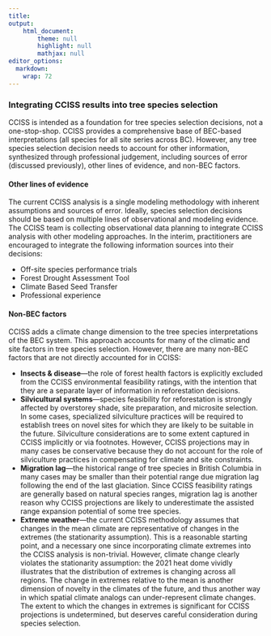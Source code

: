 ```yaml
---
title: 
output: 
    html_document:
        theme: null
        highlight: null
        mathjax: null
editor_options: 
  markdown: 
    wrap: 72
---
```


### Integrating CCISS results into tree species selection

CCISS is intended as a foundation for tree species selection decisions, not a one-stop-shop. CCISS provides a comprehensive base of BEC-based interpretations (all species for all site series across BC). However, any tree species selection decision needs to account for other information, synthesized through professional judgement, including sources of error (discussed previously), other lines of evidence, and non-BEC factors. 

#### Other lines of evidence

The current CCISS analysis is a single modeling methodology with inherent assumptions and sources of error. Ideally, species selection decisions should be based on multiple lines of observational and modeling evidence. The CCISS team is collecting observational data planning to integrate CCISS analysis with other modeling approaches. In the interim, practitioners are encouraged to integrate the following information sources into their decisions:  

- Off-site species performance trials
- Forest Drought Assessment Tool
- Climate Based Seed Transfer 
- Professional experience

#### Non-BEC factors
CCISS adds a climate change dimension to the tree species interpretations of the BEC system. This approach accounts for many of the climatic and site factors in tree species selection. However, there are many non-BEC factors that are not directly accounted for in CCISS: 

- **Insects & disease**---the role of forest health factors is explicitly excluded from the CCISS environmental feasibility ratings, with the intention that they are a separate layer of information in reforestation decisions.  
- **Silvicultural systems**---species feasibility for reforestation is strongly affected by overstorey shade, site preparation, and microsite selection. In some cases, specialized silviculture practices will be required to establish trees on novel sites for which they are likely to be suitable in the future. Silviculture considerations are to some extent captured in CCISS implicitly or via footnotes. However, CCISS projections may in many cases be conservative because they do not account for the role of silviculture practices in compensating for climate and site constraints. 
- **Migration lag**---the historical range of tree species in British Columbia in many cases may be smaller than their potential range due migration lag following the end of the last glaciation. Since CCISS feasibility ratings are generally based on natural species ranges, migration lag is another reason why CCISS projections are likely to underestimate the assisted range expansion potential of some tree species. 
- **Extreme weather**---the current CCISS methodology assumes that changes in the mean climate are representative of changes in the extremes (the stationarity assumption). This is a reasonable starting point, and a necessary one since incorporating climate extremes into the CCISS analysis is non-trivial. However, climate change clearly violates the stationarity assumption: the 2021 heat dome vividly illustrates that the distribution of extremes is changing across all regions. The change in extremes relative to the mean is another dimension of novelty in the climates of the future, and thus another way in which spatial climate analogs can under-represent climate changes. The extent to which the changes in extremes is significant for CCISS projections is undetermined, but deserves careful consideration during species selection. 
